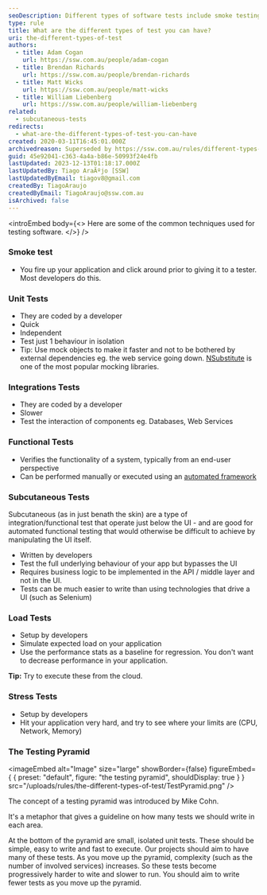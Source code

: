```yaml
---
seoDescription: Different types of software tests include smoke testing, unit tests, integration tests, functional tests, subcutaneous tests, load tests, and stress tests, each serving a unique purpose in ensuring application quality.
type: rule
title: What are the different types of test you can have?
uri: the-different-types-of-test
authors:
  - title: Adam Cogan
    url: https://ssw.com.au/people/adam-cogan
  - title: Brendan Richards
    url: https://ssw.com.au/people/brendan-richards
  - title: Matt Wicks
    url: https://ssw.com.au/people/matt-wicks
  - title: William Liebenberg
    url: https://ssw.com.au/people/william-liebenberg
related:
  - subcutaneous-tests
redirects:
  - what-are-the-different-types-of-test-you-can-have
created: 2020-03-11T16:45:01.000Z
archivedreason: Superseded by https://ssw.com.au/rules/different-types-of-testing
guid: 45e92041-c363-4a4a-b86e-50993f24e4fb
lastUpdated: 2023-12-13T01:18:17.000Z
lastUpdatedBy: Tiago AraÃºjo [SSW]
lastUpdatedByEmail: tiagov8@gmail.com
createdBy: TiagoAraujo
createdByEmail: TiagoAraujo@ssw.com.au
isArchived: false
---
```


<introEmbed
  body={<>
Here are some of the common techniques used for testing software.
  </>}
/>
### Smoke test

- You fire up your application and click around prior to giving it to a tester. Most developers do this.

### Unit Tests

- They are coded by a developer
- Quick
- Independent
- Test just 1 behaviour in isolation
- Tip: Use mock objects to make it faster and not to be bothered by external dependencies eg. the web service going down. [NSubstitute](https://nsubstitute.github.io/) is one of the most popular mocking libraries.

### Integrations Tests

- They are coded by a developer
- Slower
- Test the interaction of components eg. Databases, Web Services

### Functional Tests

- Verifies the functionality of a system, typically from an end-user perspective
- Can be performed manually or executed using an [automated framework](/automated-ui-testing)

### Subcutaneous Tests

Subcutaneous (as in just benath the skin) are a type of integration/functional test that operate just below the UI - and are good for automated functional testing that would otherwise be difficult to achieve by manipulating the UI itself.

- Written by developers
- Test the full underlying behaviour of your app but bypasses the UI
- Requires business logic to be implemented in the API / middle layer and not in the UI.
- Tests can be much easier to write than using technologies that drive a UI (such as Selenium)

### Load Tests

- Setup by developers
- Simulate expected load on your application
- Use the performance stats as a baseline for regression. You don't want to decrease performance in your application.

**Tip:** Try to execute these from the cloud.

### Stress Tests

- Setup by developers
- Hit your application very hard, and try to see where your limits are (CPU, Network, Memory)

### The Testing Pyramid


<imageEmbed
  alt="Image"
  size="large"
  showBorder={false}
  figureEmbed={ {
    preset: "default",
    figure: "the testing pyramid",
    shouldDisplay: true
  } }
  src="/uploads/rules/the-different-types-of-test/TestPyramid.png"
/>

The concept of a testing pyramid was introduced by Mike Cohn.

It's a metaphor that gives a guideline on how many tests we should write in each area.

At the bottom of the pyramid are small, isolated unit tests. These should be simple, easy to write and fast to execute. Our projects should aim to have many of these tests. As you move up the pyramid, complexity (such as the number of involved services) increases. So these tests become progressively harder to wite and slower to run. You should aim to write fewer tests as you move up the pyramid.
